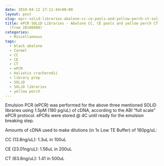 ```yaml
---
date: 2010-04-12 17:11:44+00:00
layout: post
slug: epcr-solid-libraries-abalone-cc-ce-pools-and-yellow-perch-ct-solid-libraries-from-20100408
title: ePCR SOLiD Libraries - Abalone CC, CE pools and yellow perch CT SOLiD libraries
  (from 20100408)
categories:
  - Miscellaneous
tags:
  - black abalone
  - Carmel
  - CC
  - CE
  - CT
  - ePCR
  - Haliotis cracherodii
  - library prep
  - SOLiD
  - SOLiD libraries
  - yellow perch
---
```


Emulsion PCR (ePCR) was performed for the above three mentioned SOLiD libraries using 1.5pM (180 pg/uL) of cDNA, according to the ABI "full scale" ePCR protocol. ePCRs were stored @ 4C until ready for the emulsion breaking step.

Amounts of cDNA used to make dilutions (in 1x Low TE Buffer) of 180pg/uL:

CC (13.8ng/uL): 1.3uL in 100uL

CE (23.01ng/uL): 1.56uL in 200uL

CT (63.8ng/uL): 1.41 in 500uL
